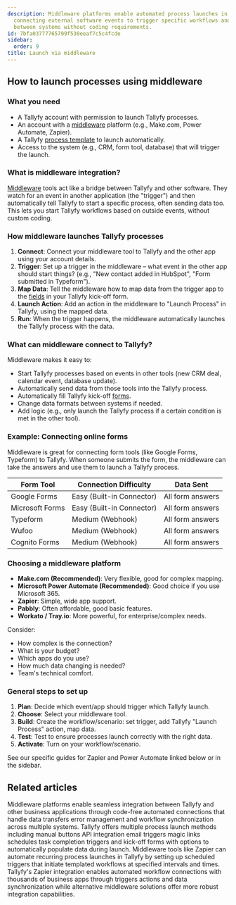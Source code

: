 ```yaml
---
description: Middleware platforms enable automated process launches in Tallyfy by
  connecting external software events to trigger specific workflows and transfer data
  between systems without coding requirements.
id: 7bfa03777765799f530eeaf7c5c4fcde
sidebar:
  order: 9
title: Launch via middleware
---
```


## How to launch processes using middleware

### What you need

*   A Tallyfy account with permission to launch Tallyfy processes.
*   An account with a [middleware](/products/pro/integrations/middleware/) platform (e.g., Make.com, Power Automate, Zapier).
*   A Tallyfy [process template](/products/pro/documenting/templates/) to launch automatically.
*   Access to the system (e.g., CRM, form tool, database) that will trigger the launch.

### What is middleware integration?

[Middleware](/products/pro/integrations/middleware/) tools act like a bridge between Tallyfy and other software. They watch for an event in another application (the "trigger") and then automatically tell Tallyfy to start a specific process, often sending data too. This lets you start Tallyfy workflows based on outside events, without custom coding.

### How middleware launches Tallyfy processes

1.  **Connect**: Connect your middleware tool to Tallyfy and the other app using your account details.
2.  **Trigger**: Set up a trigger in the middleware – what event in the other app should start things? (e.g., "New contact added in HubSpot", "Form submitted in Typeform").
3.  **Map Data**: Tell the middleware how to map data from the trigger app to the [fields](/products/pro/tracking-and-tasks/tasks/what-are-form-fields-in-tallyfy/) in your Tallyfy kick-off form.
4.  **Launch Action**: Add an action in the middleware to "Launch Process" in Tallyfy, using the mapped data.
5.  **Run**: When the trigger happens, the middleware automatically launches the Tallyfy process with the data.

### What can middleware connect to Tallyfy?

Middleware makes it easy to:

*   Start Tallyfy processes based on events in other tools (new CRM deal, calendar event, database update).
*   Automatically send data from those tools into the Tallyfy process.
*   Automatically fill Tallyfy kick-off [forms](/products/pro/tracking-and-tasks/tasks/what-are-form-fields-in-tallyfy/).
*   Change data formats between systems if needed.
*   Add logic (e.g., only launch the Tallyfy process if a certain condition is met in the other tool).

### Example: Connecting online forms

Middleware is great for connecting form tools (like Google Forms, Typeform) to Tallyfy. When someone submits the form, the middleware can take the answers and use them to launch a Tallyfy process.

| Form Tool         | Connection Difficulty | Data Sent         |
|-------------------|-----------------------|-------------------|
| Google Forms      | Easy (Built-in Connector)| All form answers  |
| Microsoft Forms   | Easy (Built-in Connector)| All form answers  |
| Typeform          | Medium (Webhook)      | All form answers  |
| Wufoo             | Medium (Webhook)      | All form answers  |
| Cognito Forms     | Medium (Webhook)      | All form answers  |

### Choosing a middleware platform

*   **Make.com (Recommended)**: Very flexible, good for complex mapping.
*   **Microsoft Power Automate (Recommended)**: Good choice if you use Microsoft 365.
*   **Zapier**: Simple, wide app support.
*   **Pabbly**: Often affordable, good basic features.
*   **Workato / Tray.io**: More powerful, for enterprise/complex needs.

Consider:
*   How complex is the connection?
*   What is your budget?
*   Which apps do you use?
*   How much data changing is needed?
*   Team's technical comfort.

### General steps to set up

1.  **Plan**: Decide which event/app should trigger which Tallyfy launch.
2.  **Choose**: Select your middleware tool.
3.  **Build**: Create the workflow/scenario: set trigger, add Tallyfy "Launch Process" action, map data.
4.  **Test**: Test to ensure processes launch correctly with the right data.
5.  **Activate**: Turn on your workflow/scenario.

See our specific guides for Zapier and Power Automate linked below or in the sidebar.


## Related articles
<CardGrid>
<LinkTitleCard header="<b>Integrations > Middleware</b>" href="/products/pro/integrations/middleware/" > Middleware platforms enable seamless integration between Tallyfy and other business applications through code-free automated connections that handle data transfers error management and workflow synchronization across multiple systems. </LinkTitleCard>
<LinkTitleCard header="<b>Launching > Triggers</b>" href="/products/pro/launching/triggers/" > Tallyfy offers multiple process launch methods including manual buttons API integration email triggers magic links schedules task completion triggers and kick-off forms with options to automatically populate data during launch. </LinkTitleCard>
<LinkTitleCard header="<b>Launching > Automatically schedule a process</b>" href="/products/pro/launching/how-can-i-schedule-a-process-in-tallyfy-using-middleware/" > Middleware tools like Zapier can automate recurring process launches in Tallyfy by setting up scheduled triggers that initiate templated workflows at specified intervals and times. </LinkTitleCard>
<LinkTitleCard header="<b>Middleware > Zapier</b>" href="/products/pro/integrations/middleware/zapier/" > Tallyfy's Zapier integration enables automated workflow connections with thousands of business apps through triggers actions and data synchronization while alternative middleware solutions offer more robust integration capabilities. </LinkTitleCard>
</CardGrid>